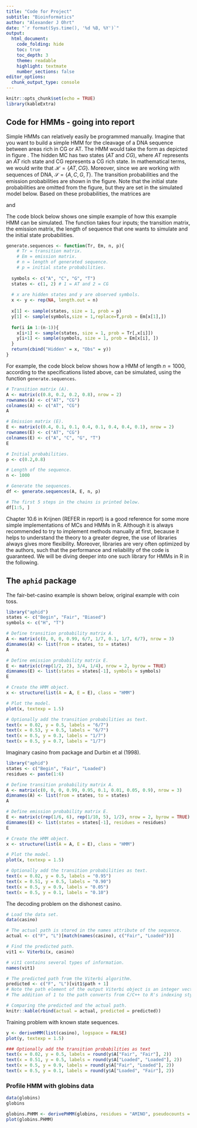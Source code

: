 ```yaml
---
title: "Code for Project"
subtitle: "Bioinformatics"
author: "Alexander J Ohrt"
date: "`r format(Sys.time(), '%d %B, %Y')`"
output: 
  html_document:
    code_folding: hide
    toc: true
    toc_depth: 3
    theme: readable
    highlight: textmate
    number_sections: false
editor_options: 
  chunk_output_type: console
---
```


```r
knitr::opts_chunk$set(echo = TRUE)
library(kableExtra)
```

## Code for HMMs - going into report

Simple HMMs can relatively easily be programmed manually. Imagine that you want to build a simple HMM for the cleavage of a DNA sequence between areas rich in CG or AT. The HMM would take the form as depicted in figure \ref{fig:toy_hmm}. The hidden MC has two states ($AT$ and $CG$), where $AT$ represents an $AT$ rich state and CG represents a CG rich state. In mathematical terms, we would write that $\mathcal{H} = \{AT, CG\}$. Moreover, since we are working with sequences of DNA, $\mathcal{S} = \{A,C,G,T\}$. The transition probabilities and the emission probabilities are shown in the figure. Note that the initial state probabilities are omitted from the figure, but they are set in the simulated model below. Based on these probabilities, the matrices are

\begin{equation*}
  \mathcal{T} = \begin{bmatrix}
      \mathcal{T}_{AT, AT} & \mathcal{T}_{AT, CG} \\
      \mathcal{T}_{CG, AT} & \mathcal{T}_{CG, CG}  \\
  \end{bmatrix} = \mathcal{T} = \begin{bmatrix}
      0.8 & 0.2 \\
      0.2 & 0.8  \\
  \end{bmatrix},
\end{equation*}

and 

\begin{equation*}
  \mathcal{E} = \begin{bmatrix}
      \mathcal{E}_{AT, A} & \mathcal{E}_{AT, C} & \mathcal{E}_{AT, G} & \mathcal{E}_{AT, T}\\
      \mathcal{E}_{CG, A} & \mathcal{E}_{CG, C} & \mathcal{E}_{CG, G} & \mathcal{E}_{CG, T}\\
  \end{bmatrix} = \begin{bmatrix}
     0.4 & 0.1 & 0.1 & 0.4 \\
      0.1 & 0.4 & 0.4 & 0.1 \\
  \end{bmatrix}.
\end{equation*}

The code block below shows one simple example of how this example HMM can be simulated. The function takes four inputs; the transition matrix, the emission matrix, the length of sequence that one wants to simulate and the initial state probabilities. 

```r
generate.sequences <- function(Tr, Em, n, p){
    # Tr = transition matrix.
    # Em = emission matrix.
    # n = length of generated sequence.
    # p = initial state probabilities. 
    
  symbols <- c("A", "C", "G", "T")
  states <- c(1, 2) # 1 = AT and 2 = CG
  
  # x are hidden states and y are observed symbols. 
  x <- y <- rep(NA, length.out = n)
  
  x[1] <- sample(states, size = 1, prob = p)
  y[1] <- sample(symbols,size = 1,replace=T,prob = Em[x[1],])
  
  for(i in 1:(n-1)){
    x[i+1] <- sample(states, size = 1, prob = Tr[,x[i]])
    y[i+1] <- sample(symbols, size = 1, prob = Em[x[i], ])
  }
  return(cbind("Hidden" = x, "Obs" = y))
}
```

For example, the code block below shows how a HMM of length $n = 1000$, according to the specifications listed above, can be simulated, using the function `generate.sequences`.

```r
# Transition matrix (A).
A <- matrix(c(0.8, 0.2, 0.2, 0.8), nrow = 2)
rownames(A) <- c("AT", "CG")
colnames(A) <- c("AT", "CG")
A

# Emission matrix (E).
E <- matrix(c(0.4, 0.1, 0.1, 0.4, 0.1, 0.4, 0.4, 0.1), nrow = 2)
rownames(E) <- c("AT", "CG")
colnames(E) <- c("A", "C", "G", "T")
E

# Initial probabilities.
p <- c(0.2,0.8)

# Length of the sequence.
n <- 1000

# Generate the sequences. 
df <- generate.sequences(A, E, n, p)

# The first 5 steps in the chains is printed below. 
df[1:5, ]
```

Chapter 10.6 in Krijnen (REFER in report) is a good reference for some more simple implementations of MCs and HMMs in R. Although it is always recommended to try to implement methods manually at first, because it helps to understand the theory to a greater degree, the use of libraries always gives more flexibility. Moreover, libraries are very often optimized by the authors, such that the performance and reliability of the code is guaranteed. We will be diving deeper into one such library for HMMs in R in the following. 

## The `aphid` package

The fair-bet-casino example is shown below, original example with coin toss. 

```r
library("aphid")
states <- c("Begin", "Fair", "Biased")
symbols <- c("H", "T")

# Define transition probability matrix A.
A <- matrix(c(0, 0, 0, 0.99, 6/7, 1/7, 0.1, 1/7, 6/7), nrow = 3)
dimnames(A) <- list(from = states, to = states)
A

# Define emission probability matrix E.
E <- matrix(c(rep(1/2, 2), 3/4, 1/4), nrow = 2, byrow = TRUE)
dimnames(E) <- list(states = states[-1], symbols = symbols)
E

# Create the HMM object.
x <- structure(list(A = A, E = E), class = "HMM")

# Plot the model.
plot(x, textexp = 1.5)

# Optionally add the transition probabilities as text.
text(x = 0.02, y = 0.5, labels = "6/7")
text(x = 0.53, y = 0.5, labels = "6/7")
text(x = 0.5, y = 0.3, labels = "1/7")
text(x = 0.5, y = 0.7, labels = "1/7")
```

Imaginary casino from package and Durbin et al (1998). 

```r
library("aphid")
states <- c("Begin", "Fair", "Loaded")
residues <- paste(1:6)

# Define transition probability matrix A.
A <- matrix(c(0, 0, 0, 0.99, 0.95, 0.1, 0.01, 0.05, 0.9), nrow = 3)
dimnames(A) <- list(from = states, to = states)
A

# Define emission probability matrix E.
E <- matrix(c(rep(1/6, 6), rep(1/10, 5), 1/2), nrow = 2, byrow = TRUE)
dimnames(E) <- list(states = states[-1], residues = residues)
E

# Create the HMM object.
x <- structure(list(A = A, E = E), class = "HMM")

# Plot the model.
plot(x, textexp = 1.5)

# Optionally add the transition probabilities as text.
text(x = 0.02, y = 0.5, labels = "0.95")
text(x = 0.51, y = 0.5, labels = "0.90")
text(x = 0.5, y = 0.9, labels = "0.05")
text(x = 0.5, y = 0.1, labels = "0.10")
```

The decoding problem on the dishonest casino.

```r
# Load the data set.
data(casino) 

# The actual path is stored in the names attribute of the sequence.
actual <- c("F", "L")[match(names(casino), c("Fair", "Loaded"))]

# Find the predicted path.
vit1 <- Viterbi(x, casino)

# vit1 contains several types of information. 
names(vit1)

# The predicted path from the Viterbi algorithm. 
predicted <- c("F", "L")[vit1$path + 1]
# Note the path element of the output Viterbi object is an integer vector.
# The addition of 1 to the path converts from C/C++ to R's indexing style.

# Comparing the predicted and the actual path. 
knitr::kable(rbind(actual = actual, predicted = predicted))
```

Training problem with known state sequences. 

```r
y <- deriveHMM(list(casino), logspace = FALSE)
plot(y, textexp = 1.5)

### Optionally add the transition probabilities as text
text(x = 0.02, y = 0.5, labels = round(y$A["Fair", "Fair"], 2))
text(x = 0.51, y = 0.5, labels = round(y$A["Loaded", "Loaded"], 2))
text(x = 0.5, y = 0.9, labels = round(y$A["Fair", "Loaded"], 2))
text(x = 0.5, y = 0.1, labels = round(y$A["Loaded", "Fair"], 2))
```

### Profile HMM with **globins** data

```r
data(globins)
globins

globins.PHMM <- derivePHMM(globins, residues = "AMINO", pseudocounts = "Laplace")
plot(globins.PHMM)
```


